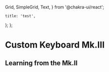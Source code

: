   Grid,
  SimpleGrid,
  Text,
} from '@chakra-ui/react';

    title: 'test',
};
};



# Custom Keyboard Mk.III

<CaptionedImage src="/images/tinkering/keyboard3/bread_boarded.png" caption="Mostly Assembled" />
<CaptionedImage src="/images/tinkering/keyboard3/raw_parts.png" caption="Printed parts before post-processing" />
<CaptionedImage src="/images/tinkering/keyboard3/print_artifacts_detail.png" caption="Print Artifacts" />
<CaptionedImage src="/images/tinkering/keyboard3/raw_parts_2.png" caption="Printed parts before post-processing" />
<CaptionedImage src="/images/tinkering/keyboard3/filler_sanded.png" caption="Filler sanded back - ready for paint" />
<CaptionedImage src="/images/tinkering/keyboard3/masking.png" caption="Masking before applying more filler" />
<CaptionedImage src="/images/tinkering/keyboard3/painted_test_fit.png" caption="Test Fit" />
<CaptionedImage src="/images/tinkering/keyboard3/painted_test_fit_2.png" caption="Test Fit" />
<CaptionedImage src="/images/tinkering/keyboard3/painted_test_fit_3.png" caption="Test Fit" />
<CaptionedImage src="/images/tinkering/keyboard3/painted_test_fit_4.png" caption="Test Fit" />
<CaptionedImage src="/images/tinkering/keyboard3/painted_test_fit_5.png" caption="Test Fit" />

## Learning from the Mk.II
